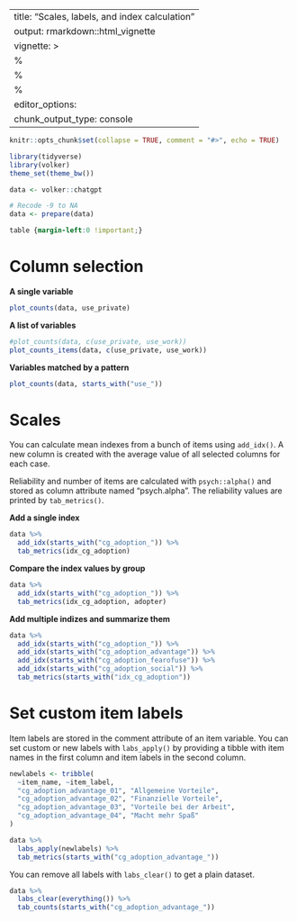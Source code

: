 
---
title: "Scales, labels, and index calculation"
output: rmarkdown::html_vignette
vignette: >
  %\VignetteIndexEntry{Scales, labels, and index calculation}
  %\VignetteEncoding{UTF-8}
  %\VignetteEngine{knitr::rmarkdown}
editor_options: 
  chunk_output_type: console
---

```r
knitr::opts_chunk$set(collapse = TRUE, comment = "#>", echo = TRUE)

library(tidyverse)
library(volker)
theme_set(theme_bw())

data <- volker::chatgpt

# Recode -9 to NA
data <- prepare(data)

```

```css
table {margin-left:0 !important;}
```

# Column selection

**A single variable**
```r
plot_counts(data, use_private)
```


**A list of variables**
```r
#plot_counts(data, c(use_private, use_work))
plot_counts_items(data, c(use_private, use_work))
```


**Variables matched by a pattern**
```r
plot_counts(data, starts_with("use_"))
```


# Scales

You can calculate mean indexes from a bunch of items using `add_idx()`. 
A new column is created with the average value of all selected columns
for each case. 

Reliability and number of items are calculated with `psych::alpha()`
and stored as column attribute named "psych.alpha". The reliability values 
are printed by `tab_metrics()`.

**Add a single index**
```r
data %>%
  add_idx(starts_with("cg_adoption_")) %>%
  tab_metrics(idx_cg_adoption)
```

**Compare the index values by group**
```r
data %>%
  add_idx(starts_with("cg_adoption_")) %>%
  tab_metrics(idx_cg_adoption, adopter)
```

**Add multiple indizes and summarize them**
```r
data %>%
  add_idx(starts_with("cg_adoption_")) %>%
  add_idx(starts_with("cg_adoption_advantage")) %>%
  add_idx(starts_with("cg_adoption_fearofuse")) %>%
  add_idx(starts_with("cg_adoption_social")) %>%
  tab_metrics(starts_with("idx_cg_adoption"))
```


# Set custom item labels

Item labels are stored in the comment attribute of an item variable. 
You can set custom or new labels with `labs_apply()` by providing a tibble 
with item names in the first column
and item labels in the second column.

```r
newlabels <- tribble(
  ~item_name, ~item_label,
  "cg_adoption_advantage_01", "Allgemeine Vorteile",
  "cg_adoption_advantage_02", "Finanzielle Vorteile",
  "cg_adoption_advantage_03", "Vorteile bei der Arbeit",
  "cg_adoption_advantage_04", "Macht mehr Spaß"
)

data %>%
  labs_apply(newlabels) %>%
  tab_metrics(starts_with("cg_adoption_advantage_"))
```


You can remove all labels with `labs_clear()` to get a plain dataset.

```r
data %>%
  labs_clear(everything()) %>%
  tab_counts(starts_with("cg_adoption_advantage_"))
```

